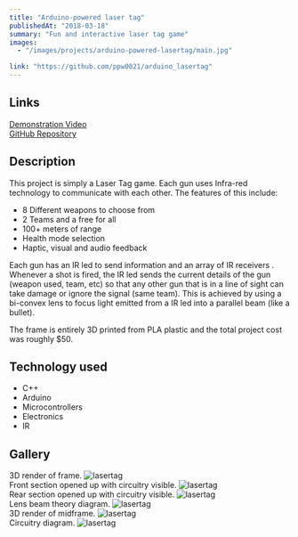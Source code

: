 ```yaml
---
title: "Arduino-powered laser tag"
publishedAt: "2018-03-18"
summary: "Fun and interactive laser tag game"
images:
  - "/images/projects/arduino-powered-lasertag/main.jpg"

link: "https://github.com/ppw0021/arduino_lasertag"
---
```


## Links
[Demonstration Video](https://youtu.be/1hx4e2gCBLk)  
[GitHub Repository](https://github.com/ppw0021/arduino_lasertag)

## Description

This project is simply a Laser Tag game. Each gun uses Infra-red technology to communicate with each other. The features of this include:
- 8 Different weapons to choose from
- 2 Teams and a free for all
- 100+ meters of range
- Health mode selection
- Haptic, visual and audio feedback

Each gun has an IR led to send information and an array of IR receivers . Whenever a shot is fired, the IR led sends the current details of the gun (weapon used, team, etc) so that any other gun that is in a line of sight can take damage or ignore the signal (same team). This is achieved by using a bi-convex lens to focus light emitted from a IR led into a parallel beam (like a bullet).

The frame is entirely 3D printed from PLA plastic and the total project cost was roughly $50.

## Technology used
- C++
- Arduino
- Microcontrollers
- Electronics
- IR

## Gallery
3D render of frame.
![lasertag](/images/projects/arduino-powered-lasertag/full-render.png)  
Front section opened up with circuitry visible.
![lasertag](/images/projects/arduino-powered-lasertag/open-front.jpg)  
Rear section opened up with circuitry visible.
![lasertag](/images/projects/arduino-powered-lasertag/open-rear.jpg)  
Lens beam theory diagram.
![lasertag](/images/projects/arduino-powered-lasertag/lens.png)  
3D render of midframe.
![lasertag](/images/projects/arduino-powered-lasertag/frame-render.png)  
Circuitry diagram.
![lasertag](/images/projects/arduino-powered-lasertag/pcb.png)